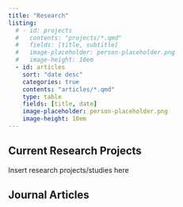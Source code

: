 ```yaml
---
title: "Research"
listing:
  # - id: projects
  #   contents: "projects/*.qmd"
  #   fields: [title, subtitle]
  #   image-placeholder: person-placeholder.png
  #   image-height: 10em
  - id: articles
    sort: "date desc"
    categories: true
    contents: "articles/*.qmd"
    type: table
    fields: [title, date]
    image-placeholder: person-placeholder.png
    image-height: 10em
---
```

## Current Research Projects
Insert research projects/studies here


## Journal Articles
:::{#articles}
:::
